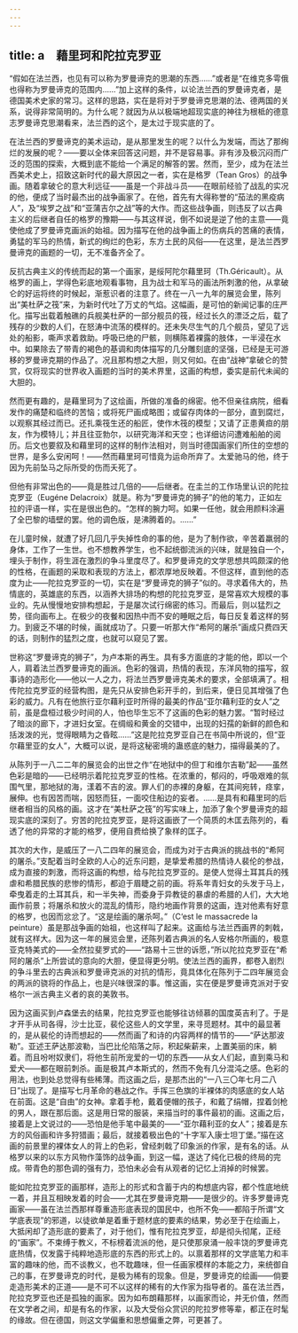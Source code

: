 ```yaml
---
---
---
```

title: a　藉里珂和陀拉克罗亚
---



“假如在法兰西，也见有可以称为罗曼谛克的思潮的东西……”或者是“在维克多雩俄也得称为罗曼谛克的范围内……”加上这样的条件，以论法兰西的罗曼谛克者，是德国美术史家的常习。这样的思路，实在是将对于罗曼谛克思潮的法、德两国的关系，说得非常简明的。为什么呢？就因为从以极端地超现实底的神往为根柢的德意志罗曼谛克思潮看来，法兰西的这个，是太过于现实底的了。

在法兰西的罗曼谛克的美术运动，是从那里发生的呢？以什么为发端，而达了那绚烂的发展的呢？——要以全体来回答这问题，并不是容易事。非有涉及极沉闷而广泛的范围的探索，大概到底不能给一个满足的解答的罢。然而，至少，成为在法兰西美术史上，招致这新时代的最大原因之一者，实在是格罗（Tean Gros）的战争画。随着拿破仑的意大利远征——虽是一个非战斗员——在眼前经验了战乱的实况的他，便成了当时最杰出的战争画家了。在他，首先有大得称誉的“茄法的黑疫病人”，及“埃罗之战”和“亚蒲吉尔之战”等的大作。而这些战争画，则违反了以古典主义的后继者自任的格罗的豫期——与其这样说，倒不如说是逆了他的主意——竟使他成了罗曼谛克画派的始祖。因为描写在他的战争画上的伤病兵的苦痛的表情，勇猛的军马的热情，新式的绚烂的色彩，东方土民的风俗——在这里，是法兰西罗曼谛克的画题的一切，无不准备齐全了。

反抗古典主义的传统而起的第一个画家，是绥阿陀尔藉里珂（Th.Géricault）。从格罗的画上，学得色彩底地观看事物，且为战士和军马的画法所刺激的他，从拿破仑的好运将终的时候起，渐惹识者的注意了。终在一八一九年的展览会里，陈列出“美杜萨之筏”来，为新时代吐了万丈的气焰。这幅画，是可怕的新闻记事的庄严化。描写出载着触礁的兵舰美杜萨的一部分舰员的筏，经过长久的漂泛之后，载了残存的少数的人们，在怒涛中流荡的模样的。还未失尽生气的几个舰员，望见了远处的船影，嘶声求着救助。呼吸已绝的尸骸，则横陈着裸露的肢体，一半浸在水中。如果除去了带青的褐色的基调和肉体描写的几分雕刻底的坚强，已经是无可游移的罗曼谛克期的作品了。况且那构想之大胆，则又何如。在由“战神”拿破仑的赞赏，仅将现实的世界收入画题的当时的美术界里，这画的构想，委实是前代未闻的大胆的。

然而更有趣的，是藉里珂为了这绘画，所做的准备的绵密。他不但亲往病院，细看发作的痛楚和临终的苦恼；或将死尸画成略图；或留存肉体的一部分，直到腐烂，以观察其经过而已。还扎乘筏生还的船匠，使作木筏的模型；又请了正患黄疸的朋友，作为模特儿；并且往亚勃尔，以研究海洋和天空；也详细访问遭难船舶的阅历。后文也要叙及和藉里珂的这样的制作法相对，则当时德国画家们所住的空想的世界，是多么安闲呵！——然而藉里珂可惜竟为运命所弃了。太爱驰马的他，终于因为先前坠马之际所受的伤而夭死了。

但他有非常出色的——竟是胜过几倍的——后继者。在圭兰的工作场里认识的陀拉克罗亚（Eugéne Delacroix）就是。称为“罗曼谛克的狮子”的他的笔力，正如左拉的评语一样，实在是很出色的。“怎样的腕力呵。如果一任他，就会用颜料涂遍了全巴黎的墙壁的罢。他的调色版，是沸腾着的。……”

在儿童时候，就遭了好几回几乎失掉性命的事的他，是为了制作欲，辛苦着羸弱的身体，工作了一生世。也不想教养学生，也不起统御流派的兴味，就是独自一个，埋头于制作，将生涯在激烈的争斗里度尽了。和罗曼谛克的文学思想共鸣颇深的他的性格，在画题的采取和表现的方法上，都浓厚地反映着。不但这样，直到他的态度为止——陀拉克罗亚的一切，实在是“罗曼谛克的狮子”似的。寻求着伟大的，热情底的，英雄底的东西，以涵养大排场的构想的陀拉克罗亚，是常喜欢大规模的事业的。先从慢慢地安排构想起，于是屡次试行绵密的练习。而最后，则以猛烈之势，径向画布上。在极少的夜餐和因热中而不安的睡眠之后，每日反复着这样的努力。到疲乏不堪的时候，画就成功了。只要一听那大作“希阿的屠杀”画成只费四天的话，则制作的猛烈之度，也就可以窥见了罢。

世称这“罗曼谛克的狮子”，为卢本斯的再生。具有多方面底的才能的他，即以一个人，肩着法兰西罗曼谛克的画派。色彩的强调，热情的表现，东洋风物的描写，叙事诗的造形化——他以一人之力，将法兰西罗曼谛克美术的要求，全部填满了。相传陀拉克罗亚的经营构图，是先只从安排色彩开手的，到后来，便日见其增强了色彩的威力。凡有在他旅行亚尔藉利亚时所得的最美的作品“亚尔藉利亚的女人”之前，虽是盘桓过极少时间的人，怕也毕生忘不了这画的色彩的魅力罢。“暂时经过了暗淡的廊下，才进妇女室。在绸缎和黄金的交错中，出现的妇孺的新鲜的颜色和括泼泼的光，觉得眼睛为之昏眩……”这是陀拉克罗亚自己在书简中所说的，但“亚尔藉里亚的女人”，大概可以说，是将这秘密境的蛊惑底的魅力，描得最美的了。

从陈列于一八二二年的展览会的出世之作“在地狱中的但丁和维尔吉勒”起——虽然色彩是暗的——已经明示着陀拉克罗亚的性格。在浓重的，郁闷的，呼吸艰难的氛围气里，那地狱的海，漾着不吉的波。罪人们的赤裸的身躯，在其间宛转，痉挛，展伸。也有因苦而喘，因怒而狂，一面咬住船边的妄者。……是具有和藉里珂的后继者相当的风格的画。这才在“美杜萨之筏”的写实味上，加添了象个罗曼谛克的超现实底的深刻了。穷苦的陀拉克罗亚，是将这画嵌了一个简质的木匡去陈列的，看透了他的异常的才能的格罗，便用自费给换了象样的匡子。

其次的大作，是威压了一八二四年的展览会，而成为对于古典派的挑战书的“希阿的屠杀。”支配着当时全欧的人心的近东问题，是挚爱希腊的热情诗人裴伦的参战，成为直接的刺激，而将这画的构想，给与陀拉克罗亚的。是使人觉得土耳其兵的残虐和希腊民族的悲惨的情形，都迫于眉睫之前的画。将系年青妇女的头发于马上，牵曳着走的土耳其兵，和一半失神，而委身于异教徒的暴虐的希腊的人们，大大地画作前景；将屠杀和放火的混乱的情形，隐约地画作背景的这画，连对他素有好意的格罗，也因而忿忿了。“这是绘画的屠杀呵。”（C‘est le massacrede la peinture）虽是那战争画的始祖，也这样叫了起来。这画给与法兰西画界的刺戟，就有这样大。因为这一年的展览会里，还陈列着古典派的名人安格尔所画的，极意亚克特美式的——全然拉斐罗式的——“路易十三世的诉愿，”所以陀拉克罗亚在“希阿的屠杀”上所尝试的意向的大胆，便显得更分明。使法兰西的画界，都卷入剧烈的争斗里去的古典派和罗曼谛克派的对抗的情形，竟具体化在陈列于二四年展览会的两派的骁将的作品上，也是兴味很深的事。惟这画，实在便是罗曼谛克派对于安格尔一派古典主义者的哀的美敦书。

因为这画买到卢森堡去的结果，陀拉克罗亚也能够往访倾慕的国度英吉利了。于是才开手从司各得，沙士比亚，裴伦这些人的文学里，来寻觅题材。其中的最显著的，是从裴伦的诗而想起的——然而画了和诗的内容两样的情节的——“萨达那波勒”。亚述王萨达那波勒，当巴比伦陷落之际，积起柴薪来，上置美丽的床，躺着。而且吩咐奴隶们，将他生前所宠爱的一切的东西——从女人们起，直到乘马和爱犬——都在眼前刺杀。画是极其卢本斯式的，然而不免有几分混沌之感。色彩的用法，也到处总觉得有些稀薄。而这画之后，是那杰出的“一八三〇年七月二八日”出现了。是描写七月革命的巷战之作。手挥三色旗的半裸体的肉感底的女人站在前面。这是“自由”的女神。拿着手枪，戴着便帽的孩子，和戴了绢帽，捏着剑枪的男人，跟在那后面。这是用日常的服装，来描当时的事件最初的画。这画之后，接着是上文说过的——恐怕是他手笔中最美的——“亚尔藉利亚的女人”；接着是东方的风俗画和许多狩猎画；最后，就接着极出色的“十字军入康士坦丁堡。”描在这画的前景里的裸体女人的背上的色彩，曾经刺戟了印象派的作家，是有名的话。从格罗以来的以东方风物作藻饰的战争画，到这一幅，遂达了纯化已极的终局的完成。带青色的那色调的强有力，恐怕未必会有从观者的记忆上消掉的时候罢。

能如陀拉克罗亚的画那样，造形上的形式和含蓄于内的构想底内容，都个性底地统一着，并且互相映发着的时会——尤其在罗曼谛克期——是很少的。许多罗曼谛克画家——虽在法兰西那样尊重造形底表现的国民中，也所不免——都陷于所谓“文学底表现”的邪道，以徒欲单是着重于题材底的要素的结果，势必至于在绘画上，大抵闲却了造形底的要素了，对于他们，惟有陀拉克罗亚，却是彻头彻尾，正经的“画家”。不束缚于教义，不标榜着流派的他，是只使那泉涌一般丰饶的罗曼谛克底热情，仅发露于纯粹地造形底的东西的形式上的。以禀着那样的文学底笔力和丰富的趣味的他，而不谈教义，也不耽趣味，但一任画家模样的本能之力，来统御自己的事，在罗曼谛克的时代，是极为稀有的现象。但是，罗曼谛克的绘画——倘要走造形美术的正道——是不可不以这样的稀有的大作家为指导者的。虽在法兰西，陀拉克罗亚也还是孤独的画家。因为如布朗藉那样，以画家而论，并无价值，然而在文学者之间，却是有名的作家，以及大受俗众赏识的陀拉罗修等辈，都正在时髦的缘故。但在德国，则这文学偏重和思想偏重之弊，可更甚了。